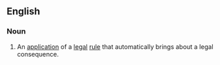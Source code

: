 ==English==
===Noun===
{{wikipedia}}
{{en-noun|sg=[[operation]] [[of]] [[law]]|-}}
# {{law}} An [[application]] of a [[legal]] [[rule]] that automatically brings about a legal consequence.